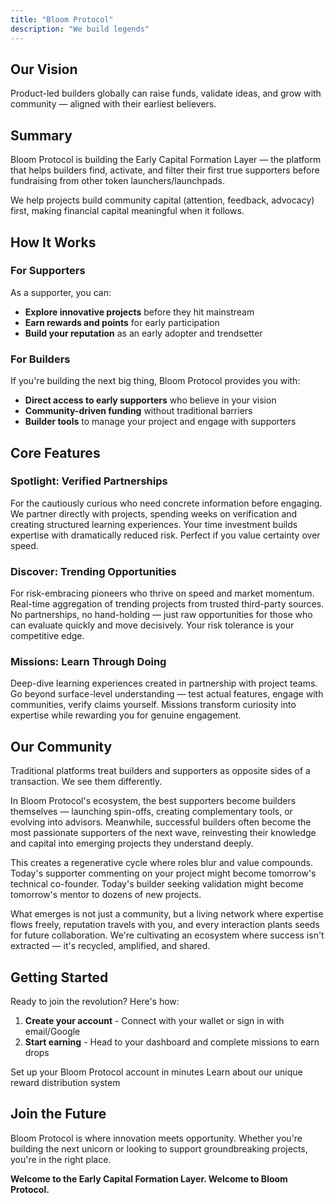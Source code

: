 ```yaml
---
title: "Bloom Protocol"
description: "We build legends"
---
```


## Our Vision
Product-led builders globally can raise funds, validate ideas, and grow with community — aligned with their earliest believers.

## Summary

Bloom Protocol is building the Early Capital Formation Layer — the platform that helps builders find, activate, and filter their first true supporters before fundraising from other token launchers/launchpads.

We help projects build community capital (attention, feedback, advocacy) first, making financial capital meaningful when it follows.

## How It Works

### For Supporters
As a supporter, you can:
- **Explore innovative projects** before they hit mainstream
- **Earn rewards and points** for early participation
- **Build your reputation** as an early adopter and trendsetter

### For Builders
If you're building the next big thing, Bloom Protocol provides you with:
- **Direct access to early supporters** who believe in your vision
- **Community-driven funding** without traditional barriers
- **Builder tools** to manage your project and engage with supporters

## Core Features

### Spotlight: Verified Partnerships
For the cautiously curious who need concrete information before engaging. We partner directly with projects, spending weeks on verification and creating structured learning experiences. Your time investment builds expertise with dramatically reduced risk. Perfect if you value certainty over speed.

### Discover: Trending Opportunities  
For risk-embracing pioneers who thrive on speed and market momentum. Real-time aggregation of trending projects from trusted third-party sources. No partnerships, no hand-holding — just raw opportunities for those who can evaluate quickly and move decisively. Your risk tolerance is your competitive edge.

### Missions: Learn Through Doing
Deep-dive learning experiences created in partnership with project teams. Go beyond surface-level understanding — test actual features, engage with communities, verify claims yourself. Missions transform curiosity into expertise while rewarding you for genuine engagement.

## Our Community

Traditional platforms treat builders and supporters as opposite sides of a transaction. We see them differently.

In Bloom Protocol's ecosystem, the best supporters become builders themselves — launching spin-offs, creating complementary tools, or evolving into advisors. Meanwhile, successful builders often become the most passionate supporters of the next wave, reinvesting their knowledge and capital into emerging projects they understand deeply.

This creates a regenerative cycle where roles blur and value compounds. Today's supporter commenting on your project might become tomorrow's technical co-founder. Today's builder seeking validation might become tomorrow's mentor to dozens of new projects.

What emerges is not just a community, but a living network where expertise flows freely, reputation travels with you, and every interaction plants seeds for future collaboration. We're cultivating an ecosystem where success isn't extracted — it's recycled, amplified, and shared.

## Getting Started

Ready to join the revolution? Here's how:

1. **Create your account** - Connect with your wallet or sign in with email/Google
2. **Start earning** - Head to your dashboard and complete missions to earn drops

<Card title="Create Your Account" icon="rocket" href="/getting-started/creating-account">
  Set up your Bloom Protocol account in minutes
</Card>

<Card title="Understanding Drops" icon="gift" href="/getting-started/understanding-drops">
  Learn about our unique reward distribution system
</Card>

## Join the Future

Bloom Protocol is where innovation meets opportunity. Whether you're building the next unicorn or looking to support groundbreaking projects, you're in the right place.

**Welcome to the Early Capital Formation Layer. Welcome to Bloom Protocol.**